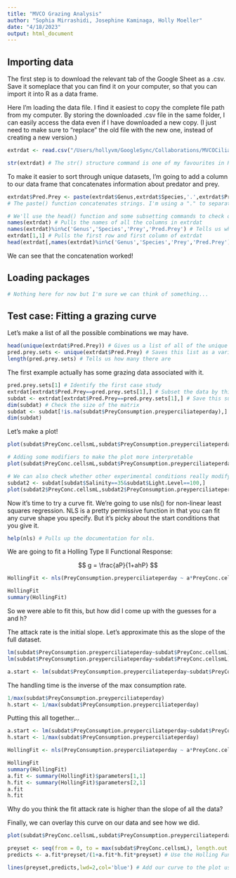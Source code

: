```yaml
---
title: "MVCO Grazing Analysis"
author: "Sophia Mirrashidi, Josephine Kaminaga, Holly Moeller"
date: "4/18/2023"
output: html_document
---
```



## Importing data

The first step is to download the relevant tab of the Google Sheet as a .csv. Save it someplace that you can find it on your computer, so that you can import it into R as a data frame.

Here I'm loading the data file. I find it easiest to copy the complete file path from my computer. By storing the downloaded .csv file in the same folder, I can easily access the data even if I have downloaded a new copy. (I just need to make sure to "replace" the old file with the new one, instead of creating a new version.)

```r
extrdat <- read.csv("/Users/hollyvm/GoogleSync/Collaborations/MVCOCiliates/CiliateGrazingData - ExtractedData.csv",header=T)

str(extrdat) # The str() structure command is one of my favourites in R for quickly getting a sense for whether data import worked. I'm especially checking to make sure that R correctly imported my grazing rates and prey concentrations as numeric values.
```

To make it easier to sort through unique datasets, I'm going to add a column to our data frame that concatenates information about predator and prey.
```r
extrdat$Pred.Prey <- paste(extrdat$Genus,extrdat$Species,'.',extrdat$Prey,sep='')
# The paste() function concatenates strings. I'm using a "." to separate the predator and prey names. The "sep=''" argument tells R to concatenate the strings with no separation.

# We'll use the head() function and some subsetting commands to check our work.
names(extrdat) # Pulls the names of all the columns in extrdat
names(extrdat)%in%c('Genus','Species','Prey','Pred.Prey') # Tells us which columns match the list of interest
extrdat[1,1] # Pulls the first row and first column of extrdat
head(extrdat[,names(extrdat)%in%c('Genus','Species','Prey','Pred.Prey')]) # Displays the first six rows of the columns of interest in extrdat

```

We can see that the concatenation worked!

## Loading packages
```r
# Nothing here for now but I'm sure we can think of something...
```




## Test case: Fitting a grazing curve

Let's make a list of all the possible combinations we may have. 

```r
head(unique(extrdat$Pred.Prey)) # Gives us a list of all of the unique predator-prey combinations; here I'm subsetting to just the first six so we're not overwhelmed
pred.prey.sets <- unique(extrdat$Pred.Prey) # Saves this list as a variable
length(pred.prey.sets) # Tells us how many there are
```

The first example actually has some grazing data associated with it.
```r
pred.prey.sets[1] # Identify the first case study
extrdat[extrdat$Pred.Prey==pred.prey.sets[1],] # Subset the data by this predator/prey pair
subdat <- extrdat[extrdat$Pred.Prey==pred.prey.sets[1],] # Save this subset of data
dim(subdat) # Check the size of the matrix
subdat <- subdat[!is.na(subdat$PreyConsumption.preyperciliateperday),] # Extract just the rows that have grazing data (removing things that have NA)
dim(subdat)
```

Let's make a plot!
```r
plot(subdat$PreyConc.cellsmL,subdat$PreyConsumption.preyperciliateperday)

# Adding some modifiers to make the plot more interpretable
plot(subdat$PreyConc.cellsmL,subdat$PreyConsumption.preyperciliateperday,las=1,xlab='Prey Concentration (cells/mL)',ylab='Grazing Rate (prey per ciliate per day)')

# We can also check whether other experimental conditions really modify the grazing curve
subdat2 <- subdat[subdat$Salinity==35&subdat$Light.Level==100,]
plot(subdat2$PreyConc.cellsmL,subdat2$PreyConsumption.preyperciliateperday,las=1,xlab='Prey Concentration (cells/mL)',ylab='Grazing Rate (prey per ciliate per day)')

```
Now it's time to try a curve fit. We're going to use nls() for non-linear least squares regression. NLS is a pretty permissive function in that you can fit any curve shape you specify. But it's picky about the start conditions that you give it.

```r
help(nls) # Pulls up the documentation for nls.
```

We are going to fit a Holling Type II Functional Response:

$$
g = \frac{aP}{1+ahP}
$$
```r
HollingFit <- nls(PreyConsumption.preyperciliateperday ~ a*PreyConc.cellsmL/(1+a*h*PreyConc.cellsmL),data=subdat,start=list(a=1/2000,h=1/4))

HollingFit
summary(HollingFit)
```

So we were able to fit this, but how did I come up with the guesses for a and h?

The attack rate is the initial slope. Let's approximate this as the slope of the full dataset.
```r
lm(subdat$PreyConsumption.preyperciliateperday~subdat$PreyConc.cellsmL) # Linear model of the full dataset
lm(subdat$PreyConsumption.preyperciliateperday~subdat$PreyConc.cellsmL)$coefficients[2] # Slope from this linear model

a.start <- lm(subdat$PreyConsumption.preyperciliateperday~subdat$PreyConc.cellsmL)$coefficients[2]

```

The handling time is the inverse of the max consumption rate.
```r
1/max(subdat$PreyConsumption.preyperciliateperday)
h.start <- 1/max(subdat$PreyConsumption.preyperciliateperday)
```

Putting this all together...

```r
a.start <- lm(subdat$PreyConsumption.preyperciliateperday~subdat$PreyConc.cellsmL)$coefficients[2]
h.start <- 1/max(subdat$PreyConsumption.preyperciliateperday)

HollingFit <- nls(PreyConsumption.preyperciliateperday ~ a*PreyConc.cellsmL/(1+a*h*PreyConc.cellsmL),data=subdat,start=list(a=a.start,h=h.start))

HollingFit
summary(HollingFit)
a.fit <- summary(HollingFit)$parameters[1,1]
h.fit <- summary(HollingFit)$parameters[2,1]
a.fit
h.fit
```

Why do you think the fit attack rate is higher than the slope of all the data?

Finally, we can overlay this curve on our data and see how we did.

```r
plot(subdat$PreyConc.cellsmL,subdat$PreyConsumption.preyperciliateperday,las=1,xlab='Prey Concentration (cells/mL)',ylab='Grazing Rate (prey per ciliate per day)')

preyset <- seq(from = 0, to = max(subdat$PreyConc.cellsmL), length.out = 100) # Generate a list of x values
predicts <- a.fit*preyset/(1+a.fit*h.fit*preyset) # Use the Holling Functional Response to generate the predicted grazing rates for each prey value

lines(preyset,predicts,lwd=2,col='blue') # Add our curve to the plot using the 'lines' function


```








